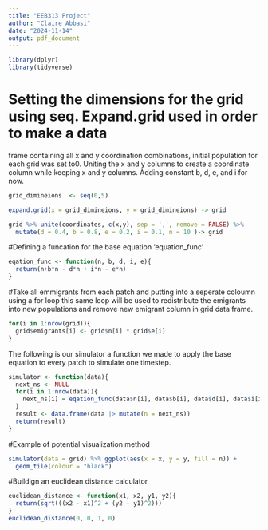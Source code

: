 ---
title: "EEB313 Project"
author: "Claire Abbasi"
date: "2024-11-14"
output: pdf_document
---
```{r, warning=FALSE}
library(dplyr)
library(tidyverse)
```

# Setting the dimensions for the grid using seq. Expand.grid used in order to make a data 
frame containing all x and y coordination combinations, initial population for each grid was set to0. Uniting the x and y columns to create a coordinate column while keeping x and y columns. Adding constant b, d, e, and i for now.

```{r}
grid_dimineions  <- seq(0,5)

expand.grid(x = grid_dimineions, y = grid_dimineions) -> grid

grid %>% unite(coordinates, c(x,y), sep = ',', remove = FALSE) %>% 
  mutate(d = 0.4, b = 0.8, e = 0.2, i = 0.1, n = 10 )-> grid

```


#Defining a funcation for the base equation 'equation_func'
```{r}
eqation_func <- function(n, b, d, i, e){
  return(n+b*n - d*n + i*n - e*n)
}

```


#Take all emmigrants from each patch and putting into a seperate coloumn using a for loop
this same loop will be used to redistribute the emigrants into new populations and remove
new emigrant column in grid data frame.
```{r}
for(i in 1:nrow(grid)){
  grid$emigrants[i] <- grid$n[i] * grid$e[i]
}
```



The following is our simulator a function we made to apply the base equation to every
patch to simulate one timestep.
```{r}
simulator <- function(data){
  next_ns <- NULL
  for(i in 1:nrow(data)){
    next_ns[i] = eqation_func(data$n[i], data$b[i], data$d[i], data$i[i], data$e[i])
  }
  result <- data.frame(data |> mutate(n = next_ns))
  return(result)
}

```

#Example of potential visualization method
```{r}
simulator(data = grid) %>% ggplot(aes(x = x, y = y, fill = n)) +
  geom_tile(colour = "black")
```


#Buildign an euclidean distance calculator
```{r}
euclidean_distance <- function(x1, x2, y1, y2){
  return(sqrt(((x2 - x1)^2 + (y2 - y1)^2)))
}
euclidean_distance(0, 0, 1, 0)
```
 




